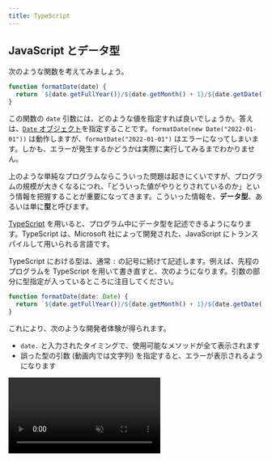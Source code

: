 ```yaml
---
title: TypeScript
---
```



## JavaScript とデータ型

次のような関数を考えてみましょう。

```javascript
function formatDate(date) {
  return `${date.getFullYear()}/${date.getMonth() + 1}/${date.getDate()}`;
}
```

この関数の `date` 引数には、どのような値を指定すれば良いでしょうか。答えは、[`Date` オブジェクト](https://developer.mozilla.org/ja/docs/Web/JavaScript/Reference/Global_Objects/Date)を指定することです。`formatDate(new Date("2022-01-01"))` は動作しますが、`formatDate("2022-01-01")` はエラーになってしまいます。しかも、エラーが発生するかどうかは実際に実行してみるまでわかりません。

上のような単純なプログラムならこういった問題は起きにくいですが、プログラムの規模が大きくなるにつれ、「どういった値がやりとりされているのか」という情報を把握することが重要になってきます。こういった情報を、**データ型**、あるいは単に**型**と呼びます。

[TypeScript](https://www.typescriptlang.org/) を用いると、プログラム中にデータ型を記述できるようになります。TypeScript は、Microsoft 社によって開発された、JavaScript に<Term>トランスパイル</Term>して用いられる言語です。

TypeScript における型は、通常 `:` の記号に続けて記述します。例えば、先程のプログラムを TypeScript を用いて書き直すと、次のようになります。引数の部分に型指定が入っているところに注目してください。

```typescript
function formatDate(date: Date) {
  return `${date.getFullYear()}/${date.getMonth() + 1}/${date.getDate()}`;
}
```

これにより、次のような開発者体験が得られます。

- `date.` と入力されたタイミングで、使用可能なメソッドが全て表示されます
- 誤った型の引数 (動画内では文字列) を指定すると、エラーが表示されるようになります

<video src={typescriptDemoVideo} controls autoPlay muted loop />

:::tip[静的型言語との比較]

C++ や Java などの一般的なプログラミング言語では、型の情報は実行に何らかの影響を与えますが、TypeScript は JavaScript にトランスパイルされる言語であり、実行時には型の情報は一切利用されません。

:::

## TypeScript を使って Node.js のプログラムを記述する

TypeScript を用いて Node.js のプログラムを作成するには、次の手順に従ってください。

<video src={setupTypeScriptNodeVideo} controls />

まずは、プロジェクトルートに `package.json` を作成します。`npm init` を実行すればよいのでした。

続いて、

```shell
npm install -D typescript
```

を実行し、[typescript パッケージ](https://www.npmjs.com/package/typescript)をインストールします。`-D` オプションは「開発時のみに使用する」という意思表示になります。`package.json` に記録される方法が少しだけ変わります。

続いて、`main.ts` ファイルを作成します。TypeScript ファイルの拡張子は通常 `.ts` です。今回は、

```typescript title="main.ts"
const language: string = "TypeScript";
console.log(`Hello ${language}!`);
```

としました。

TypeScript ファイルの作成が終わったら、<Term>`npx` コマンド</Term>で [TypeScript パッケージを実行](https://www.typescriptlang.org/docs/handbook/compiler-options.html)し、TypeScript ファイルを JavaScript ファイルにトランスパイルします。パッケージ名と異なり、`tsc` となるので注意しましょう。

```shell
npx tsc main.ts
```

すると、同名の JavaScript ファイルが生成されます。このファイルを実行すれば、通常の JavaScript として実行できます。

## TypeScript の基礎

TypeScript を試すには、Microsoft が提供している [TS Playground](https://www.typescriptlang.org/play) を用いると便利です。必要に応じて利用してください。

### 型を記述できる場所

TypeScript の型は、関数の引数や戻り値、変数の後に `:` とともに記述できます。

```typescript
// add は number 型の引数 a, b をとり number 型の値を返す関数
function add(a: number, b: number): number {
  return a + b;
}

// sum は number 型の変数
let sum: number = add(3, 4);
```

データ型が誤っている場合、TypeScript はエラーを出力します。

```typescript
sum = "7"; // Type 'string' is not assignable to type 'number'.

add("3", "4"); // Argument of type 'string' is not assignable to parameter of type 'number'.
```

### データ型と値

TypeScript のデータ型は、**全ての値を含む集合 `unknown` の部分集合**になります。ある値 `v` が集合 `T` に属するとき、`v` は `T` 型であるといいます。例えば、数値 `1` は `1` 型、`number` 型、`unknown` 型のいずれにも当てはまります。なお、空集合は `never` 型です。

```typescript
// すべて正しい
const a: unknown = 1;
const b: number = 1;
const c: 1 = 1; // 左辺の 1 はデータ型 (unknown の部分集合) としての 1

// never 型にはどんな値も代入できない
// const d: never = 1;
```

![TypeScript のデータ型](./typescript-types.drawio.svg)

:::tip[`any` 型]

TypeScript の標準設定では、型が判明しなかった場合、`any` 型が指定されたものとみなされます。`any` 型の値には、どんな操作でも許容されます。`any` 型の値はどんな型の変数にも代入できますし、`any` 型の変数にはどんな値でも代入できます。上の集合のどの部分にも当てはまりません。

```typescript
const strangeValue: any = 1;

// TypeScript は誤りを検出できないが、実行時にエラーになる
strangeValue.strangeMethod();
```

:::

### データ型の別名

`type` 宣言を用いると、データ型に対して別名を付けられます。

```typescript
type Age = number;

// 変数 age は Age (number) 型
const age: Age = 18;
```

:::tip

型の名前には通常<Term>パスカルケース</Term>が用いられます。

:::

### オブジェクト型

オブジェクト型では、プロパティの名前や、値の型が指定できます。

```typescript
// Student は string 型の name プロパティと number 型の age プロパティを持つオブジェクト
type Student = {
  name: string;
  age: number;
};

let student: Student = { name: "田中", age: 18 };
```

なお、余分なプロパティを持つオブジェクトでも問題なく代入できます。次の例から、`Teacher` は `Student` の部分集合であることが分かります。

```typescript
type Teacher = {
  name: string;
  age: number;
  subject: string;
};

let teacher: Teacher = { name: "鈴木", age: 18, subject: "数学" };
student = teacher;

// Property 'subject' is missing in type 'Student' but required in type 'Teacher'.
teacher = student;
```

### 配列型

型 `T` の配列型は、`T[]` のように記述できます。また、`T` が `U` の部分集合であれば、`T[]` は `U[]` の部分集合になります。

```typescript
const numbers: number[] = [1, 2, 3];

// number[] は unknown[] の部分集合
const unknowns: unknown[] = numbers;
```

### 関数型

関数型では、引数や戻り値の型が指定できます。引数名は異なっていても同じ型だとみなされます。

```typescript
// BinaryNumberOperator は number 型の引数 2 つを受け取って number 型の値を返す関数
type BinaryNumberOperator = (x: number, y: number) => number;

function add(a: number, b: number): number {
  return a + b;
}

const operator: BinaryNumberOperator = add;
```

引数の数が少ない関数型は、多い関数型の部分集合とみなされます。

```typescript
function increment(a: number): number {
  return a + 1;
}

// (a: number) => number は (a: number, b: number) => number の部分集合
const operator2: BinaryNumberOperator = increment;
```

### 型演算

2 つの型に対し、集合の和や積 (共通部分)を求める記号が利用できます。

| 記号 | 意味     |
| ---- | -------- |
| `&`  | 共通部分 |
| `\|` | 合併     |

```typescript
type Student = { name: string; major: string };
type Programmer = { name: string; language: string };
const studentProgrammer: Student & Programmer = {
  name: "田中",
  major: "数学",
  language: "TypeScript",
};

const hand: "グー" | "チョキ" | "パー" = "グー";
```

### 型推論

文脈からデータ型が明らかな場合は、型定義の記述を省略できます。

```typescript
// age は number 型
let age = 18;

// Type 'string' is not assignable to type 'number'.
age = "19";

// 戻り値の型が推論されるため、add は (a: number, b: number) => number 型
function add(a: number, b: number) {
  return a + b;
}
```

関数型を要求する部分に関数式を指定する場合、その引数の型が推論されます。

```typescript
type BinaryNumberOperator = (a: number, b: number) => number;

// a や b は number に推論される
const operator: BinaryNumberOperator = (a, b) => a + b;

// イベントハンドラの記述の際に便利
window.onload = (e) => {
  // e は Event 型
};
```

### ジェネリクス

引数を一つ受け取り、その値をそのまま返す関数を考えてみよう。

```typescript
function identity(x) {
  return x;
}
```

こういった関数では、引数 `x` はどんな型の値も指定できます。つまり、`x` は `unknown` 型とするのが適切なはずです。しかしながら、引数を `unknown` 型としてしまうと、戻り値が `unknown` 型となってしまい、戻り値に対する操作が一切不可能になってしまいます。

```typescript
function identity(x: unknown) {
  return x;
}

// Object is of type 'unknown'.
identity(1).toString();
```

TypeScript では、型パラメータを用いることで、この問題を解決できます。型パラメータは、通常の引数と異なり、型を指定するための特殊な引数です。JavaScript に<Term>トランスパイル</Term>されるタイミングで削除されます。

```typescript
// T は型パラメータ
// identity は T 型の引数を受け取って T 型の戻り値を返す関数
function identity<T>(x: T): T {
  return x;
}

// T に number を指定したので、ここでは identity は number 型の引数を受け取って number 型の戻り値を返す関数
identity<number>(1).toString();

// 文脈から型パラメータが明らかな場合は推論される
// この場合は T は number に推論される
identity(1).toString();
```

こういった言語機能は他の多くのプログラミング言語でも用意されており、[ジェネリクス](https://www.typescriptlang.org/docs/handbook/2/generics.html)と呼ばれます。

`type` 宣言でも型パラメータを利用できます。

```typescript
type BinaryOperator<T> = (a: T, b: T) => T;

// add は (a: number, b: number) => number 型
const add: BinaryOperator<number> = (a, b) => a + b;
```

## TypeScript と npm

npm でインストールしたパッケージが TypeScript に対応している場合、下の図のように、npm のパッケージのウェブサイトに <SiTypescript style={{ verticalAlign: "text-bottom" }} /> アイコンが表示されます。

![npm パッケージの TypeScript 対応](./npm-typescript.png)

`DT` アイコンがついているパッケージは、`@types/パッケージ名` という名称のパッケージをインストールすることで、TypeScript からパッケージが利用可能になります。例えば、`@types/express` パッケージをインストールすることにより、`express` パッケージが TypeScript から利用できるようになります。

<video src={typesPackageVideo} controls />

`@types` パッケージのインストール前後で `app` の型が変わっていることが分かります。

## フロントエンドにおける TypeScript の利用

Vite は、標準で TypeScript のトランスパイラが内蔵されています。新しくプロジェクトを作成する際は、テンプレートを選択する際に TypeScript のテンプレートを使用しましょう。

<video src={viteTypescriptVideo} controls />

:::tip[`tsconfig.json`]

この方法でプロジェクトを作成すると、`tsconfig.json` というファイルが生成されます。TypeScript は、さまざまな JavaScript のニーズに合わせてカスタマイズできるようになっており、その設定を記述するためのファイルが `tsconfig.json` です。

[公式ドキュメント](https://www.typescriptlang.org/tsconfig) には、全てのオプションの詳細な説明が記述されています。特に、[`strict` オプション](https://www.typescriptlang.org/tsconfig#strict)は、TypeScript の能力を大幅に上昇させることができるので、有効にすることが推奨されています。`typescript` パッケージを直接インストールしたプロジェクトでは、`npx tsc --init` コマンドによりこのファイルを生成できます。

:::

## 課題

1. `string & number` 型は何型と等しいでしょうか。
2. 次のように定義される型 `T` に対して使用可能なプロパティは何でしょうか。

   ```typescript
   type T = { name: string; age: number } | { name: string; subject: string };
   ```

3. 次の型のうち、`(v: string) => string` 型とみなせる (部分集合である) ものを全て選んでください。
   - `(v: unknown) => string`
   - `(v: never) => string`
   - `(v: string) => unknown`
   - `(v: string) => never`
4. 次の関数 `apply` は、関数を適用する関数です。ジェネリクスを用いて適切な型をつけてください (ヒント: 引数と戻り値を表す型パラメータを定義しましょう)。

   ```typescript
   function apply(f, x) {
     return f(x);
   }
   ```

5. フロントエンド・バックエンドともに TypeScript を利用するアプリケーションを作成し、公開してみてください。

<Answer>

1. `never` 型

   ```typescript
   type StringAndNumber = string & number; // never
   ```

2. `name` のみ

   2 つの型に共通しているのは `name` プロパティだけなので、`T` 型の変数に必ず存在しているプロパティは`name` のみとなります。よって、`name` のみ使用可能となります。

3. `(v: unknown) => string` と `(v: string) => never`

   まず `(v: string) => never` に関してですが、こちらはなんとなく想像がつくかもしれません。`never` 型はすべての型に含まれるため `string` 型にも含まれますから、 `(v: string) => string` とみなすことができるでしょう。

   一方で、`(v: unknown) => string` 型が答えになっているのは意外かもしれません。`unknown` 型は `string` 型を含むから間違いなのではないかと考えた方も多いでしょう。しかし、この理論で行くと少々不都合が生じます。例えば、次のようなコードを考えましょう。

   ```javascript
   type F = (arg: { name: string, math: number }) => number;

   function func(arg: { name: string, math: number, science: number }): number {
     console.log(arg.science);
     return arg.math;
   }

   const f: F = func;
   f({ name: "Tanaka", math: 100 });
   ```

   このコードでは、`{ name: string, math: number }` 型は `{ name: string, math: number, science: number }` 型を含んでいます。先ほどの `unknown` 型と `string` 型の関係と同じです。

   もしこのコードが通る場合、実際に渡された `{name: "Tanaka", math: 100}` には存在しないはずの `science` プロパティにアクセスできてしまうことになります。このようなことを防ぐために、引数の型が小さい集合になればなるほど、関数の型は大きな集合になる必要があります。

4. 以下のコード

   ```typescript
   function apply<T, U>(f: (x: T) => U, x: T): U {
     return f(x);
   }
   ```

   <ViewSource url={import.meta.url} path="_samples/apply" noCodeSandbox />

</Answer>
